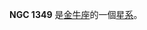 {{NGCInfoBox|NGCID=NGC 1349|發現者=路易斯·斯威夫特|發現日期=1886年12月20日|其他編號=UGC 2774,MCG 1-9-6,ZWG 416.13|曆元=J2000.0|赤經=3時31分27.4秒
|赤緯=4°22'53"|星座=金牛座|星體=星系|星等=13.2|表面亮度=12.6|藍等=14.2}}

'''NGC 1349''' 是[[金牛座|金牛座]]的一個[[星系|星系]]。

{{NGCReference|1349}}

{{Catalogs|NGC=1349}}